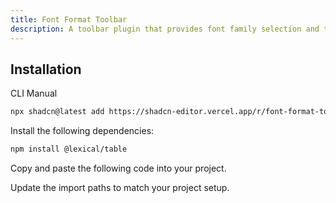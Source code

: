 ```yaml
---
title: Font Format Toolbar
description: A toolbar plugin that provides font family selection and text formatting options.
---
```


<ComponentPreview
  name="font-format-toolbar-plugin-demo"
  className="[&_.preview>[data-orientation=vertical]]:sm:max-w-[70%]"
  description="A toolbar plugin that provides font family selection and text formatting options."
/>

## Installation

<Tabs defaultValue="cli">

<TabsList>
  <TabsTrigger value="cli">CLI</TabsTrigger>
  <TabsTrigger value="manual">Manual</TabsTrigger>
</TabsList>

<TabsContent value="cli">

```bash
npx shadcn@latest add https://shadcn-editor.vercel.app/r/font-format-toolbar-plugin.json
```

</TabsContent>

<TabsContent value="manual">

<Steps>

<Step>Install the following dependencies:</Step>

```bash
npm install @lexical/table
```

<Step>Copy and paste the following code into your project.</Step>

<ComponentSource name="font-format-toolbar-plugin" />

<Step>Update the import paths to match your project setup.</Step>

</Steps>

</TabsContent>

</Tabs>
